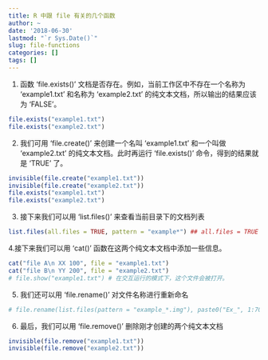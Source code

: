 ```yaml
---
title: R 中跟 file 有关的几个函数
author: ~
date: '2018-06-30'
lastmod: "`r Sys.Date()`"
slug: file-functions
categories: []
tags: []
---
```



1. 函数 'file.exists()' 文档是否存在。例如，当前工作区中不存在一个名称为 'example1.txt' 和名称为 'example2.txt' 的纯文本文档，所以输出的结果应该为 'FALSE'。

```r
file.exists("example1.txt")
file.exists("example2.txt")
``` 

2. 我们可用 'file.create()' 来创建一个名叫 'example1.txt' 和一个叫做  'example2.txt' 的纯文本文档。此时再运行 'file.exists()' 命令，得到的结果就是 'TRUE' 了。

```r
invisible(file.create("example1.txt"))
invisible(file.create("example2.txt"))
file.exists("example1.txt")
file.exists("example2.txt")
``` 

3. 接下来我们可以用 'list.files()' 来查看当前目录下的文档列表

```r
list.files(all.files = TRUE, pattern = "example*") ## all.files = TRUE 说明把隐藏文件也显示出来
```

4.接下来我们可以用 'cat()' 函数在这两个纯文本文档中添加一些信息。

```r
cat("file A\n XX 100", file = "example1.txt")
cat("file B\n YY 200", file = "example2.txt")
# file.show("example1.txt") # 在交互运行的模式下，这个文件会被打开。
``` 

5. 我们还可以用 'file.rename()' 对文件名称进行重新命名

```r
# file.rename(list.files(pattern = "example_*.img"), paste0("Ex_", 1:700))
``` 

6. 最后，我们可以用 'file.remove()' 删除刚才创建的两个纯文本文档

```r
invisible(file.remove("example1.txt"))
invisible(file.remove("example2.txt"))
```

